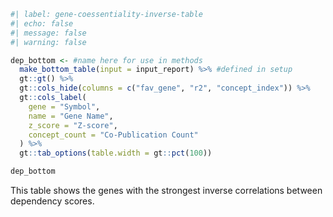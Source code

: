 ```r
#| label: gene-coessentiality-inverse-table
#| echo: false
#| message: false
#| warning: false

dep_bottom <- #name here for use in methods
  make_bottom_table(input = input_report) %>% #defined in setup
  gt::gt() %>% 
  gt::cols_hide(columns = c("fav_gene", "r2", "concept_index")) %>% 
  gt::cols_label(
    gene = "Symbol", 
    name = "Gene Name", 
    z_score = "Z-score", 
    concept_count = "Co-Publication Count"
  ) %>% 
  gt::tab_options(table.width = gt::pct(100))

dep_bottom
```
  
This table shows the genes with the strongest inverse correlations between dependency scores.  
